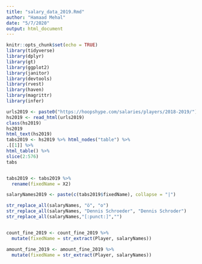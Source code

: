 ```yaml
---
title: "salary_data_2019.Rmd"
author: "Hamaad Mehal"
date: "5/7/2020"
output: html_document
---
```


```r
knitr::opts_chunk$set(echo = TRUE)
library(tidyverse)
library(dplyr)
library(gt)
library(ggplot2)
library(janitor)
library(devtools)
library(rvest)
library(haven)
library(magrittr)
library(infer)
```

```r
urls2019 <- paste0("https://hoopshype.com/salaries/players/2018-2019/") 
hs2019 <- read_html(urls2019)
class(hs2019)
hs2019
html_text(hs2019)
tabs2019 <- hs2019 %>% html_nodes("table") %>%
.[[1]] %>%
html_table() %>%
slice(2:576)
tabs


tabs2019 <- tabs2019 %>%
  rename(fixedName = X2)
```



```r


salaryNames2019 <- paste(c(tabs2019$fixedName), collapse = "|")

str_replace_all(salaryNames, "ö", "o")
str_replace_all(salaryNames, "Dennis Schroeder", "Dennis Schroder")
str_replace_all(salaryNames,"[:punct:]","")


count_fine_2019 <- count_fine_2019 %>%
  mutate(fixedName = str_extract(Player, salaryNames))

amount_fine_2019 <- amount_fine_2019 %>%
  mutate(fixedName = str_extract(Player, salaryNames))
```